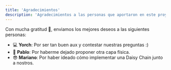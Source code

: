 ```yaml
---
title: 'Agradecimientos'
description: 'Agradecimientos a las personas que aportaron en este proyecto'
---
```


Con mucha gratitud 🎉, enviamos los mejores deseos a las siguientes personas:
 - 💻 **Yorch**: Por ser tan buen aux y contestar nuestras preguntas :)
 - 🎉 **Pablo**: Por haberme dejado proponer otra capa física. 
 - 😎 **Mariano**: Por haber ideado cómo implementar una Daisy Chain junto a nostros.
